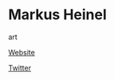 # Markus Heinel

<Skills>

art

</Skills>

<Personal>

[Website](http://www.markusheinel.com)

[Twitter](https://twitter.com/markusheinel)

</Personal>


